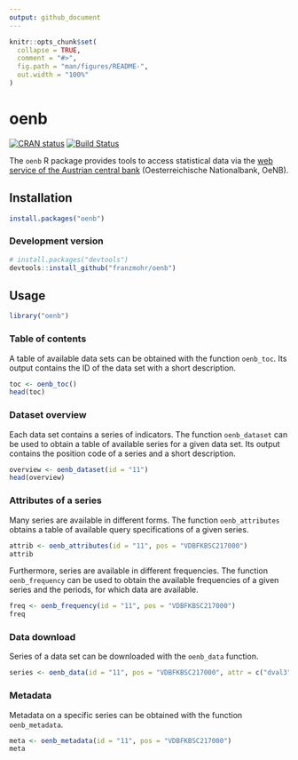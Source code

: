 ```yaml
---
output: github_document
---
```


```r
knitr::opts_chunk$set(
  collapse = TRUE,
  comment = "#>",
  fig.path = "man/figures/README-",
  out.width = "100%"
)
```

# oenb

[![CRAN status](https://www.r-pkg.org/badges/version/oenb)](https://cran.r-project.org/package=oenb)
[![Build Status](https://app.travis-ci.com/franzmohr/oenb.svg?branch=master)](https://app.travis-ci.com/franzmohr/oenb)

The `oenb` R package provides tools to access statistical data via the [web service of the Austrian central bank](https://www.oenb.at/en/Statistics/User-Defined-Tables/webservice.html) (Oesterreichische Nationalbank, OeNB).

## Installation

```r
install.packages("oenb") 
```

### Development version

```r
# install.packages("devtools")
devtools::install_github("franzmohr/oenb")
```

## Usage

```r
library("oenb")
```

### Table of contents

A table of available data sets can be obtained with the function `oenb_toc`. Its output contains the ID of the data set with a short description.

```r
toc <- oenb_toc()
head(toc)
```

### Dataset overview

Each data set contains a series of indicators. The function `oenb_dataset` can be used to obtain a table of available series for a given data set. Its output contains the position code of a series and a short description.

```r
overview <- oenb_dataset(id = "11")
head(overview)
```

### Attributes of a series

Many series are available in different forms. The function `oenb_attributes` obtains a table of available query specifications of a given series.

```r
attrib <- oenb_attributes(id = "11", pos = "VDBFKBSC217000")
attrib
```

Furthermore, series are available in different frequencies. The function `oenb_frequency` can be used to obtain the available frequencies of a given series and the periods, for which data are available.

```r
freq <- oenb_frequency(id = "11", pos = "VDBFKBSC217000")
freq
```

### Data download

Series of a data set can be downloaded with the `oenb_data` function.

```r
series <- oenb_data(id = "11", pos = "VDBFKBSC217000", attr = c("dval3" = "AT"))
```

### Metadata

Metadata on a specific series can be obtained with the function `oenb_metadata`.

```r
meta <- oenb_metadata(id = "11", pos = "VDBFKBSC217000")
meta
```

